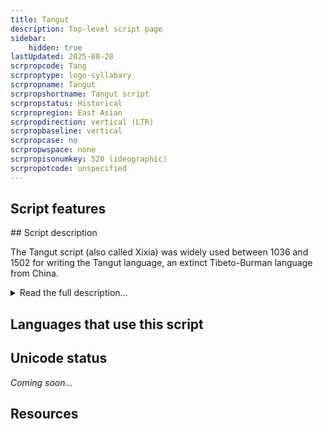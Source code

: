 ```yaml
---
title: Tangut
description: Top-level script page
sidebar:
    hidden: true
lastUpdated: 2025-08-28
scrpropcode: Tang
scrproptype: logo-syllabary
scrpropname: Tangut
scrpropshortname: Tangut script
scrpropstatus: Historical
scrpropregion: East Asian
scrpropdirection: vertical (LTR)
scrpropbaseline: vertical
scrpropcase: no
scrpropwspace: none
scrpropisonumkey: 520 (ideographic)
scrpropotcode: unspecified
---
```



## Script features

<ScriptInfo />
## Script description

The Tangut script (also called Xixia) was widely used between 1036 and 1502 for writing the Tangut language, an extinct Tibeto-Burman language from China.

<details>
<summary>Read the full description...</summary>The script was written with almost 6,000 characters. It was created at the decree of the emperor, and is thought to have been modelled on Chinese. However, although the overall look of the characters resembles Chinese writing, the two scripts are mutually illegible, and the stroke types are different. Another important difference between the two is that Tangut characters are wholly lacking in any pictographic basis, that is, the shapes of the characters are not modelled on the things or concepts that they represent. 

The majority of Tangut characters are composed of at least two distinct components. However, approximately forty have a unitary composition. Some analyses describe these as 'composite' and 'simple' characters, respectively. Simple characters represent either semantic or phonetic information, and can be modified and / or combined to create composite characters. For example, _ɣu_, meaning 'a supernatural being that flies' is written by combining the left side of the character representing 'emperor' with the left side of the character representing 'bird'. The result of this is that characters representing semantically related words also resemble each other visually, despite the lack of a pictographic basis to the characters. The mid 12th century Tangut rhyming dictionary, _The Sea of Characters_ (Wén Hǎi 文海 in Chinese), analyses each composite character in terms of other Tangut characters with which it shares (simple) constituent elements.
</details>

## Languages that use this script

<WsList script='Tang' wsMax='5' />

## Unicode status

_Coming soon..._

## Resources

<ScriptResources detailSummary='seemore' />

